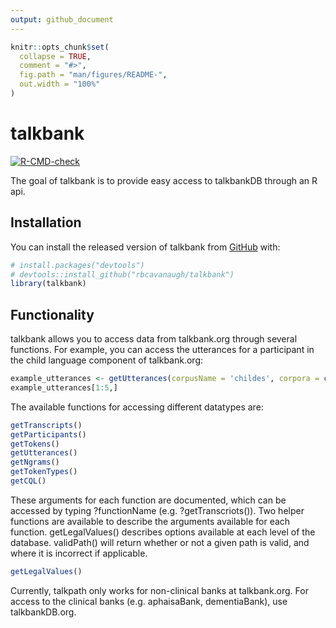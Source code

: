 ```yaml
---
output: github_document
---
```


<!-- README.md is generated from README.Rmd. Please edit that file -->

```r
knitr::opts_chunk$set(
  collapse = TRUE,
  comment = "#>",
  fig.path = "man/figures/README-",
  out.width = "100%"
)
```

# talkbank

<!-- badges: start -->
[![R-CMD-check](https://github.com/rbcavanaugh/talkbank/workflows/R-CMD-check/badge.svg)](https://github.com/rbcavanaugh/talkbank/actions)
<!-- badges: end -->

The goal of talkbank is to provide easy access to talkbankDB through an R api. 

## Installation

You can install the released version of talkbank from [GitHub](https://github.com/) with:

```r
# install.packages("devtools")
# devtools::install_github("rbcavanaugh/talkbank")
library(talkbank)
```

## Functionality

talkbank allows you to access data from talkbank.org through several functions. For example, you can access the utterances for a participant in the child language component of talkbank.org:

```r
example_utterances <- getUtterances(corpusName = 'childes', corpora = c('childes', 'Eng-NA', 'MacWhinney', '010411a'));
example_utterances[1:5,]
```

The available functions for accessing different datatypes are:

```r
getTranscripts()
getParticipants()
getTokens()
getUtterances()
getNgrams()
getTokenTypes()
getCQL()
```

These arguments for each function are documented, which can be accessed by typing ?functionName (e.g. ?getTranscriots()). Two helper functions are available to describe the arguments available for each function. getLegalValues() describes options available at each level of the database. validPath() will return whether or not a given path is valid, and where it is incorrect if applicable. 

```r
getLegalValues()
```

Currently, talkpath only works for non-clinical banks at talkbank.org. For access to the clinical banks (e.g. aphaisaBank, dementiaBank), use talkbankDB.org. 

